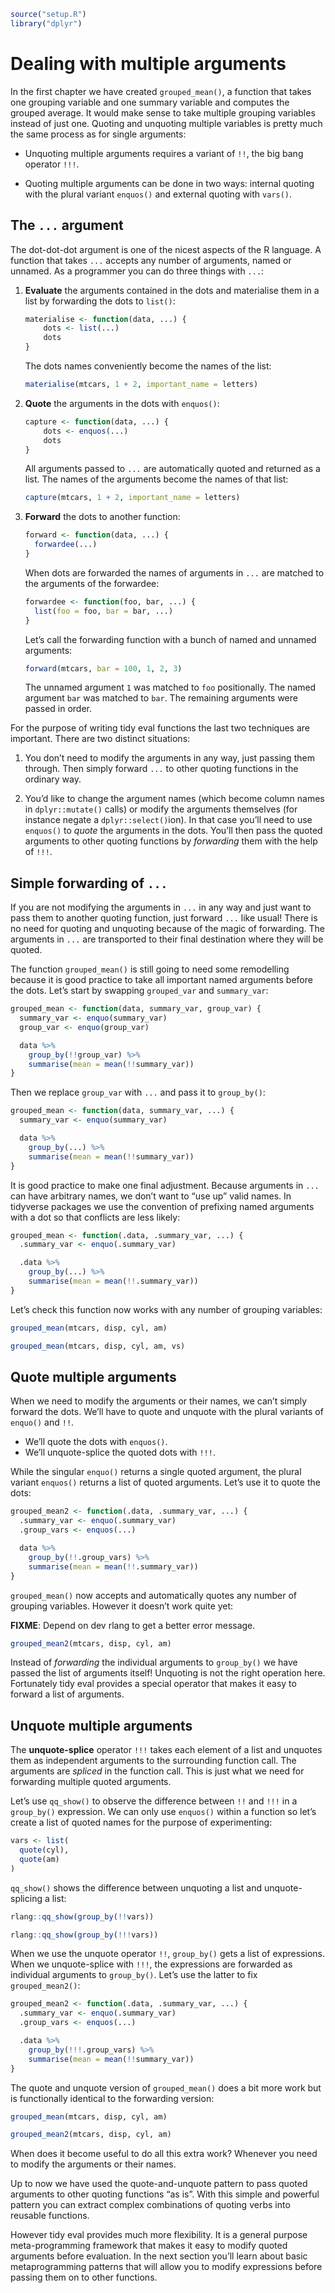 
```r
source("setup.R")
library("dplyr")
```

# Dealing with multiple arguments {#multiple}

In the first chapter we have created `grouped_mean()`, a function that takes one grouping variable and one summary variable and computes the grouped average. It would make sense to take multiple grouping variables instead of just one. Quoting and unquoting multiple variables is pretty much the same process as for single arguments:

* Unquoting multiple arguments requires a variant of `!!`, the big bang operator `!!!`.

* Quoting multiple arguments can be done in two ways: internal quoting with the plural variant `enquos()` and external quoting with `vars()`.


## The `...` argument

The dot-dot-dot argument is one of the nicest aspects of the R language. A function that takes `...` accepts any number of arguments, named or unnamed. As a programmer you can do three things with `...`:

1.  **Evaluate** the arguments contained in the dots and materialise them in a list by forwarding the dots to `list()`:

    ```r
    materialise <- function(data, ...) {
        dots <- list(...)
        dots
    }
    ```

    The dots names conveniently become the names of the list:

    ```r
    materialise(mtcars, 1 + 2, important_name = letters)
    ```

1.  **Quote** the arguments in the dots with `enquos()`:

    ```r
    capture <- function(data, ...) {
        dots <- enquos(...)
        dots
    }
    ```

    All arguments passed to `...` are automatically quoted and returned as a list. The names of the arguments become the names of that list:

    ```r
    capture(mtcars, 1 + 2, important_name = letters)
    ```

1.  **Forward** the dots to another function:

    ```r
    forward <- function(data, ...) {
      forwardee(...)
    }
    ```

    When dots are forwarded the names of arguments in `...` are matched to the arguments of the forwardee:

    ```r
    forwardee <- function(foo, bar, ...) {
      list(foo = foo, bar = bar, ...)
    }
    ```

    Let's call the forwarding function with a bunch of named and unnamed arguments:

    ```r
    forward(mtcars, bar = 100, 1, 2, 3)
    ```

    The unnamed argument `1` was matched to `foo` positionally. The named argument `bar` was matched to `bar`. The remaining arguments were passed in order.

For the purpose of writing tidy eval functions the last two techniques are important. There are two distinct situations:

1. You don't need to modify the arguments in any way, just passing them through. Then simply forward `...` to other quoting functions in the ordinary way.

1. You'd like to change the argument names (which become column names in `dplyr::mutate()` calls) or modify the arguments themselves (for instance negate a `dplyr::select()`ion). In that case you'll need to use `enquos()` to *quote* the arguments in the dots. You'll then pass the quoted arguments to other quoting functions by *forwarding* them with the help of `!!!`.


## Simple forwarding of `...`

If you are not modifying the arguments in `...` in any way and just want to pass them to another quoting function, just forward `...` like usual! There is no need for quoting and unquoting because of the magic of forwarding. The arguments in `...` are transported to their final destination where they will be quoted.

The function `grouped_mean()` is still going to need some remodelling because it is good practice to take all important named arguments before the dots. Let's start by swapping `grouped_var` and `summary_var`:

```r
grouped_mean <- function(data, summary_var, group_var) {
  summary_var <- enquo(summary_var)
  group_var <- enquo(group_var)

  data %>%
    group_by(!!group_var) %>%
    summarise(mean = mean(!!summary_var))
}
```

Then we replace `group_var` with `...` and pass it to `group_by()`:

```r
grouped_mean <- function(data, summary_var, ...) {
  summary_var <- enquo(summary_var)

  data %>%
    group_by(...) %>%
    summarise(mean = mean(!!summary_var))
}
```

It is good practice to make one final adjustment. Because arguments in `...` can have arbitrary names, we don't want to "use up" valid names. In tidyverse packages we use the convention of prefixing named arguments with a dot so that conflicts are less likely:

```r
grouped_mean <- function(.data, .summary_var, ...) {
  .summary_var <- enquo(.summary_var)

  .data %>%
    group_by(...) %>%
    summarise(mean = mean(!!.summary_var))
}
```

Let's check this function now works with any number of grouping variables:

```r
grouped_mean(mtcars, disp, cyl, am)

grouped_mean(mtcars, disp, cyl, am, vs)
```


## Quote multiple arguments

When we need to modify the arguments or their names, we can't simply forward the dots. We'll have to quote and unquote with the plural variants of `enquo()` and `!!`.

- We'll quote the dots with `enquos()`.
- We'll unquote-splice the quoted dots with `!!!`.

While the singular `enquo()` returns a single quoted argument, the plural variant `enquos()` returns a list of quoted arguments. Let's use it to quote the dots:

```r
grouped_mean2 <- function(.data, .summary_var, ...) {
  .summary_var <- enquo(.summary_var)
  .group_vars <- enquos(...)

  data %>%
    group_by(!!.group_vars) %>%
    summarise(mean = mean(!!.summary_var))
}
```

`grouped_mean()` now accepts and automatically quotes any number of grouping variables. However it doesn't work quite yet:

**FIXME**: Depend on dev rlang to get a better error message.

```r
grouped_mean2(mtcars, disp, cyl, am)
```

Instead of *forwarding* the individual arguments to `group_by()` we have passed the list of arguments itself! Unquoting is not the right operation here. Fortunately tidy eval provides a special operator that makes it easy to forward a list of arguments.


## Unquote multiple arguments

The **unquote-splice** operator `!!!` takes each element of a list and unquotes them as independent arguments to the surrounding function call. The arguments are *spliced* in the function call. This is just what we need for forwarding multiple quoted arguments.

Let's use `qq_show()` to observe the difference between `!!` and `!!!` in a `group_by()` expression. We can only use `enquos()` within a function so let's create a list of quoted names for the purpose of experimenting:

```r
vars <- list(
  quote(cyl),
  quote(am)
)
```

`qq_show()` shows the difference between unquoting a list and unquote-splicing a list:

```r
rlang::qq_show(group_by(!!vars))

rlang::qq_show(group_by(!!!vars))
```

When we use the unquote operator `!!`, `group_by()` gets a list of expressions. When we unquote-splice with `!!!`, the expressions are forwarded as individual arguments to `group_by()`. Let's use the latter to fix `grouped_mean2()`:

```r
grouped_mean2 <- function(.data, .summary_var, ...) {
  .summary_var <- enquo(.summary_var)
  .group_vars <- enquos(...)

  .data %>%
    group_by(!!!.group_vars) %>%
    summarise(mean = mean(!!summary_var))
}
```

The quote and unquote version of `grouped_mean()` does a bit more work but is functionally identical to the forwarding version:

```r
grouped_mean(mtcars, disp, cyl, am)

grouped_mean2(mtcars, disp, cyl, am)
```

When does it become useful to do all this extra work? Whenever you need to modify the arguments or their names.

Up to now we have used the quote-and-unquote pattern to pass quoted arguments to other quoting functions "as is". With this simple and powerful pattern you can extract complex combinations of quoting verbs into reusable functions.

However tidy eval provides much more flexibility. It is a general purpose meta-programming framework that makes it easy to modify quoted arguments before evaluation. In the next section you'll learn about basic metaprogramming patterns that will allow you to modify expressions before passing them on to other functions.
